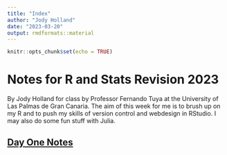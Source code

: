 ```yaml
---
title: "Index"
author: "Jody Holland"
date: "2023-03-20"
output: rmdformats::material
---
```


```r
knitr::opts_chunk$set(echo = TRUE)
```

# Notes for R and Stats Revision 2023

By Jody Holland for class by Professor Fernando Tuya at the University of Las Palmas de Gran Canaria. The aim of this week for me is to brush up on my R and to push my skills of version control and webdesign in RStudio. I may also do some fun stuff with Julia.

## [Day One Notes](day_1.html)


